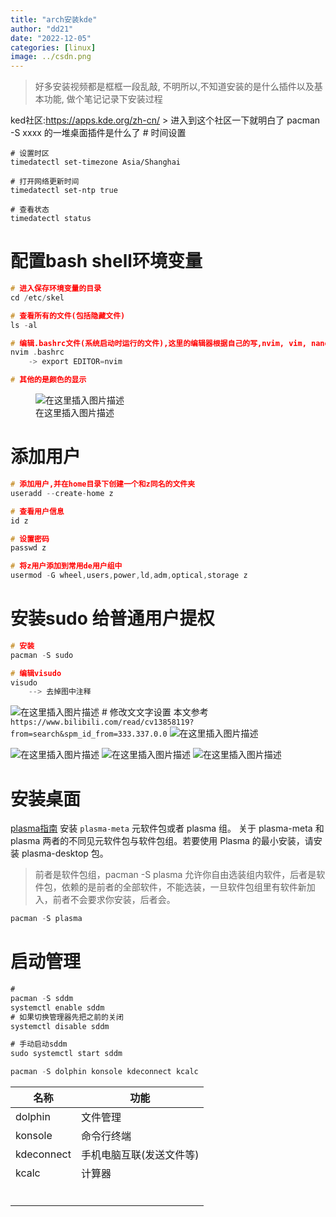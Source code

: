 ```yaml
---
title: "arch安装kde"
author: "dd21"
date: "2022-12-05" 
categories: [linux]
image: ../csdn.png
---
```



>好多安装视频都是框框一段乱敲, 不明所以,不知道安装的是什么插件以及基本功能, 做个笔记记录下安装过程

ked社区:[https://apps.kde.org/zh-cn/](https://apps.kde.org/zh-cn/)
> 进入到这个社区一下就明白了 pacman -S xxxx 的一堆桌面插件是什么了
# 时间设置
```shell
# 设置时区
timedatectl set-timezone Asia/Shanghai

# 打开网络更新时间
timedatectl set-ntp true

# 查看状态
timedatectl status
```

# 配置bash shell环境变量

```c
# 进入保存环境变量的目录
cd /etc/skel

# 查看所有的文件(包括隐藏文件)
ls -al	

# 编辑.bashrc文件(系统启动时运行的文件),这里的编辑器根据自己的写,nvim, vim, nano....,这一句即可,其他的可以不要
nvim .bashrc	
	-> export EDITOR=nvim		

# 其他的是颜色的显示
```
![在这里插入图片描述](https://img-blog.csdnimg.cn/c3fbeceb762447709c92e54020bb4cbb.png)

# 添加用户
```c
# 添加用户,并在home目录下创建一个和z同名的文件夹
useradd --create-home z

# 查看用户信息
id z

# 设置密码
passwd z

# 将z用户添加到常用de用户组中
usermod -G wheel,users,power,ld,adm,optical,storage z
```
# 安装sudo 给普通用户提权
```c
# 安装
pacman -S sudo

# 编辑visudo
visudo
	--> 去掉图中注释
```
![在这里插入图片描述](https://img-blog.csdnimg.cn/d1374fdaddcf46fabbe0f1c1dfddba8b.png)
# 修改文文字设置
本文参考`https://www.bilibili.com/read/cv13858119?from=search&spm_id_from=333.337.0.0`
![在这里插入图片描述](https://img-blog.csdnimg.cn/18476afd408e42e8b34bf7e299a8e1f4.png)

![在这里插入图片描述](https://img-blog.csdnimg.cn/0c4df3c547e24bb1b3a25ca2e71d3038.png)
![在这里插入图片描述](https://img-blog.csdnimg.cn/b6c49ac643c14485837f54a2fa395c06.png)
![在这里插入图片描述](https://img-blog.csdnimg.cn/5f5a3f76b4964e02b3529844f9049be0.png)

# 安装桌面
[plasma指南](https://wiki.archlinux.org/title/KDE_%28%E7%AE%80%E4%BD%93%E4%B8%AD%E6%96%87%29#Plasma_%E6%A1%8C%E9%9D%A2)
安装 `plasma-meta` 元软件包或者 plasma 组。 关于 plasma-meta 和 plasma 两者的不同见元软件包与软件包组。若要使用 Plasma 的最小安装，请安装 plasma-desktop 包。

>前者是软件包组，pacman -S plasma 允许你自由选装组内软件，后者是软件包，依赖的是前者的全部软件，不能选装，一旦软件包组里有软件新加入，前者不会要求你安装，后者会。


```csharp
pacman -S plasma 
```

# 启动管理

```csharp
# 
pacman -S sddm
systemctl enable sddm 
# 如果切换管理器先把之前的关闭
systemctl disable sddm

# 手动启动sddm
sudo systemctl start sddm 
```













```csharp
pacman -S dolphin konsole kdeconnect kcalc
```
|名称|功能  |
|--|--|
|dolphin  | 文件管理  |
|konsole|命令行终端 |  
|	kdeconnect		|手机电脑互联(发送文件等)|
|	kcalc		|	计算器			|
|			|				|
|			|				|
|			|				|
|			|				|
|			|				|
|			|				|

